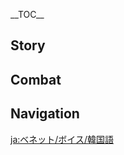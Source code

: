 {{CharacterTabs}}
{{LanguageTabs}}
{{Stub|Check Korean romanization for: ''When the Sun Is Out'', ''About Us: Division of Labor'', ''About Barbara'', ''About Klee'', ''About Varka'', ''About Noelle'', ''Bennett's Troubles'', ''Feelings About Ascension: Conclusion'', ''Opening Treasure Chest: I''.}}

__TOC__
==Story==
{{VO/Story
|character           = Bennett
|language            = ko
|name                = 베넷

|vo_01_01_title      = 첫 만남…
|vo_01_01_subtitle   = Hello
|vo_01_01_file       = VO_{language}{character} Hello.ogg
|vo_01_01_tx         = 이게 네 모험단이야? 우와… 엄청 활기차고 정이 넘치잖아? 아, 난 「베니 모험단」의 단장, 베넷이라고 해! 날 동료로 받아줘! 부탁할게!
|vo_01_01_rm         = Ige ne moheomdaniya? Uwa... eomcheong hwalgichago jeong'i neomchijana? A, nan "Benni Moheomdan"ui danjang, Benesirato hae! Nal dongryoro badajwo! Butakhalge!
|vo_01_01_tl         = This is your adventure team? Wow... It's really vigorous and warmhearted! Ah, I'm the leader of "Benny's Adventure Team," Bennett! Please accept me as your colleague! Do me a favor!

|vo_02_01_title      = 잡담・보물
|vo_02_01_subtitle   = Chat: Treasures
|vo_02_01_file       = VO_{language}{character} Chat - Treasures.ogg
|vo_02_01_tx         = 주위를 찾아보자. 보물이 있을지도 몰라!
|vo_02_01_rm         = Juwireul chajaboja. Bomuri isseuljido molla!
|vo_02_01_tl         = Let's look around. There might be a treasure!
|vo_02_02_title      = 잡담・모험
|vo_02_02_subtitle   = Chat: Adventures
|vo_02_02_file       = VO_{language}{character} Chat - Adventures.ogg
|vo_02_02_tx         = 누군가와 함께 모험하는 건 정말 오랜만이야! 가자!
|vo_02_02_rm         = Nugungawa hamkke moheomhaneun geon jeongmal oraenmaniya! Gaja!
|vo_02_02_tl         = It's been such a long time since I've adventured with someone! Let's go!
|vo_02_03_title      = 잡담・조롱
|vo_02_03_subtitle   = Chat: Self-Deprecation
|vo_02_03_file       = VO_{language}{character} Chat - Self-Deprication.ogg
|vo_02_03_tx         = 「가만히 있으면 좋은 일이 생기지 않는다」고 하잖아. 물론 나처럼 재수가 없다면 어딜 가도 똑같겠지만…
|vo_02_03_rm         = "Gamanhi isseumyeon joeun iri saenggiji anneunda"go hajana. Mullon nacheoreom jaesuga eopdamyeon eodil gado ttokkatgetjiman...
|vo_02_03_tl         = People say, "When you stay still, good things do not happen." But with an unlucky person like me, it will be the same everywhere...

<!-- Weather -->
|vo_03_01_title      = 비가 올 때…
|vo_03_01_subtitle   = When It Rains
|vo_03_01_file       = VO_{language}{character} When It Rains.ogg
|vo_03_01_tx         = 모험할 때 대부분 이런 날씨였어
|vo_03_01_rm         = Moheomhal ttae daebubun ireon nalssiyeosseo.
|vo_03_01_tl         = The weather was usually like this when I adventured.
|vo_03_02_title      = 번개가 칠 때…
|vo_03_02_subtitle   = When Thunder Strikes
|vo_03_02_file       = VO_{language}{character} When Thunder Strikes.ogg
|vo_03_02_tx         = 아! 나랑 너무 가깝게 서 있지 마. 그래야 벼락 안 맞아!
|vo_03_02_rm         = A! Narang neomu gakkapge seo itji ma. Geuraeya byeorak an maja!
|vo_03_02_tl         = Ah! Don't stand too near with me. You won't get struck by lightning by that way!
|vo_03_03_title      = 햇살이 좋을 때…
|vo_03_03_subtitle   = When the Sun Is Out
|vo_03_03_file       = VO_{language}{character} When the Sun Is Out.ogg
|vo_03_03_tx         = 우와, 오늘 날씨 정말 좋다…. 아! 이런 말만 하면 항상 비가 왔었지
|vo_03_03_rm         = Oneul nalssi jeongmal jota... A! Ireon malman hamyeon hangsang biga wasseotji.
|vo_03_03_tl         = The weather is so good today... Ah! Whenever I said this, it always rained.
|vo_03_04_title      = 강풍이 불 때…
|vo_03_04_subtitle   = When the Wind Is Blowing
|vo_03_04_file       = VO_{language}{character} When the Wind Is Blowing.ogg
|vo_03_04_tx         = 바람에 날아온 돌멩이에 안 맞게 조심해!
|vo_03_04_rm         = Barame naraon dolmeng'ie an matge josimhae!
|vo_03_04_tl         = Be careful not to get hit by the stone flown by the wind!

|vo_04_01_title      = 아침 인사…
|vo_04_01_subtitle   = Good Morning
|vo_04_01_file       = VO_{language}{character} Good Morning.ogg
|vo_04_01_tx         = 좋은 아침! 오늘은 어디로 모험하러 갈까?
|vo_04_01_rm         = Joeun achim! Oneureun eodiro moheomhareo galkka?
|vo_04_01_tl         = Good morning! Where should we go for an adventure today?
|vo_04_02_title      = 점심 인사…
|vo_04_02_subtitle   = Good Afternoon
|vo_04_02_file       = VO_{language}{character} Good Afternoon.ogg
|vo_04_02_tx         = 샌드위치 챙겨 왔는데, 먹을래? 반 나눠줄게… 으윽! 케, 켁… 미안, 목에 걸렸어
|vo_04_02_rm         = Sandeuwichi chaenggyeo watneunde, meogeullae? Ban nanwojulge... eueuk! Ke, {{Not a typo|ke|k}}... mian, moge geollyeosseo.
|vo_04_02_tl         = I've got some sandwich, would you like to have it? I'll give you half of it... Ugh! Cough... Sorry, it got stuck on my neck.
|vo_04_03_title      = 저녁 인사…
|vo_04_03_subtitle   = Good Evening
|vo_04_03_file       = VO_{language}{character} Good Evening.ogg
|vo_04_03_tx         = 아버지들과 이야기하러 가지 않을래? 베테랑 모험가들의 이야기는 정말 재밌어!
|vo_04_03_rm         = Abeojideulgwa iyagihareo gaji anneullae? Beterang moheomgadeul-ui iyagineun jeongmal jaemisseo!
|vo_04_03_tl         = Would you like to talk with my fathers? It's so exciting to hear veteran adventurers' stories!
|vo_04_04_title      = 굿나잇…
|vo_04_04_subtitle   = Good Night
|vo_04_04_file       = VO_{language}{character} Good Night.ogg
|vo_04_04_tx         = 가려고? 너와 함께 모험할 수 있어서 정말 기뻤어! 다음에도 꼭 불러줘!
|vo_04_04_rm         = Garyeogo? Neowa hamkke moheomhal su isseoseo jeongmal gippeosseo! Daeumedo kkok bulleojwo!
|vo_04_04_tl         = Are you leaving? It was so glad to adventure with you! Please call me next time!

|vo_05_01_title      = {name} 자신에 대해・모험단
|vo_05_01_subtitle   = About {character}: Adventure Team
|vo_05_01_file       = VO_{language}{character} About {character} - Adventure Team.ogg
|vo_05_01_tx         = 내가 바로 「베니 모험단」의 단장, 몬드의 모험가 길드를 일으킬 샛별이지…. 다른 단원들은 한 번도 못 봤다고? 그게… 다들 휴가 가서, 하하
|vo_05_01_rm         = Naega baro "Benny Moheomdan"ui danjang, Mondeu-ui Moheomga Gildeureul ireukil saetbyeoriji... Dareun danwondeureun han beondo mot bwatdago? Geuge... dadeul hyuga gaseo, haha.
|vo_05_01_tl         = I am the leader of "Benny's Adventure Team," and the rising star to make Mondstadt's Adventurers' Guild prosperous... You haven't met the other members, not even once? Well... Everyone's on a vacation, haha.
|vo_05_02_title      = {name} 자신에 대해・나쁜 운
|vo_05_02_subtitle   = About {character}: Bad Luck
|vo_05_02_file       = VO_{language}{character} About {character} - Bad Luck.ogg
|vo_05_02_tx         = 소문만큼 운이 나쁘진 않아. 길을 가다가 사냥꾼들이 설치한 함정에 빠진다든가, 갑자기 쓰러진 나무에 머리가 깨지는 정도랄까. 뭐 이런 일은 흔히 있는 거잖아, 안 그래?
|vo_05_02_rm         = Somunmankeum uni nappeujin ana. Gireul gadaga sanyangkkundeuri seolchihan hamjeong'e ppajindadeunga, gapjagi sseureoji namue meoriga kkaejineun jeongdoralkka. Mwo ireon ireun heunhi itneun geojana, an geurae?
|vo_05_02_tl         = I'm not that unlucky as how the rumors say. Just something like falling into a trap hunters made while walking, or my head getting hurt over a tree that suddenly fell. Those are quite normal happenings, aren't they?

|vo_06_01_title      = 우리에 대해・파트너
|vo_06_01_subtitle   = About Us: Teammates
|vo_06_01_file       = VO_{language}{character} About Us - Teammates.ogg
|vo_06_01_tx         = 하하하, 안 돼. 「베니 모험단」은 이미 인원이 다 찼어…. 적합한 사람이 그렇게 많은데, 굳이 나같이 운이 나쁜 놈을 찾을 필요는 없잖아?
|vo_06_01_rm         = Hahaha, an dwae. "Benny Moheomdan"eun imi inwoni da chasseo... Jeokhaphan sarami geureoke maneunde, guji nagachi uni nappeun nomeul chajeul piryoneun eopjana?
|vo_06_01_tl         = Hahaha, no. "Benny's Adventure Team" is already full... There are so many suitable people, you don't have to obstinately find an unlucky guy like me, right?
|vo_06_02_title      = 우리에 대해・분업
|vo_06_02_subtitle   = About Us: Division of Labor
|vo_06_02_friendship    = 6
|vo_06_02_file       = VO_{language}{character} About Us - Division of Labor.ogg
|vo_06_02_tx         = 앞으로 몬스터 유인과 함정 활성화는 내가 맡을 테니, 보물은 너한테 맡길게. 아, 안 된다고? 괜찮아. 내가 다칠까 봐 걱정하지 않아도 돼. 이건 내 전문이거든! 게다가 널 위해서라면, 얼마든지 할 수 있어!
|vo_06_02_rm         = Apeuro monseuteo yuingwa hamjeong hwalseonghwaneun naega mateul teni, bomureun neohante matgilge. A, andoendago? Gwaenchana. Naega dachilkka bwa geokjeonghaji anado dwae, igeon nae jeonmunigeodeun! Gedaga neol wihaeseoramyeon, eolmadeunji hal su isseo!
|vo_06_02_tl         = From now, I'll take care of luring monsters and activating traps, and I'll leave the treasure to you. Ah, I can't? It's alright. You don't have to worry about me getting hurt, this is my profession! And for you, I can do as much as I like!
|vo_06_03_title      = 우리에 대해・위험 지대
|vo_06_03_subtitle   = About Us: Dangerous Places
|vo_06_03_friendship    = 6
|vo_06_03_file       = VO_{language}{character} About Us - Dangerous Places.ogg
|vo_06_03_tx         = 네가 왜 나랑 파트너하자고 했는지 알 것 같아. 너랑 난 닮았거든. 너도 위험한 상황을 즐기는 거야! 모험은 위험해서 더 짜릿한 법이지
|vo_06_03_rm         = Nega wae narang pateuneohajago haetneunji al geot gata. Neorang nan dalmatgeodeun. Neodo wiheomhan sanghwang'eul jeulgineun geoya! Moheomeun wiheomhaeseo deo jjarithan beobiji.
|vo_06_03_tl         = I think I understand why you wanted to be my partner. You and I have similarities. You enjoy dangerous situations too! An adventure is more thrilling because it is dangerous.

|vo_07_01_title      = 「신의 눈」에 대해…
|vo_07_01_subtitle   = About the [[Vision]]
|vo_07_01_friendship    = 4
|vo_07_01_file       = VO_{language}{character} About the Vision.ogg
|vo_07_01_tx         = 나처럼 운이 나쁜 사람도 신의 인정을 받을 수 있다니. 신도 날 포기하지 않았는데, 내가 어떻게 포기할 수 있겠어?
|vo_07_01_rm         = Nacheoreom uni nappeun saramdo Sin-ui injeong'eul badeul su itdani. Sindo nal pogihaji anatneunde, naega eotteotge pogihal su itgesseo?
|vo_07_01_tl         = Even an unlucky person like me can get acknowledged by God. Even God didn't give up on me, how can I give up?
|vo_07_02_title      = 하고 싶은 이야기…
|vo_07_02_subtitle   = Something to Share
|vo_07_02_file       = VO_{language}{character} Something to Share.ogg
|vo_07_02_tx         = 기회 되면 나중에 나랑 몬드의 야경을 감상하러 가지 않을래? 몬드성의 불이 밝혀지고, 시드르 호수에 달빛이 비치면 정말 아름답거든…. 어디서 봤냐고? 하하, 예전에 회오리에 휩쓸려 엄청 높은 곳까지 갔거든…. 뭐? 가고 싶지 않다고? 음, 알겠어…
|vo_07_02_rm         = Gihoe doemyeon najung'e narang Mondeu-ui yagyeong'eul gamsanghareo gaji anneullae? Mondeuseong-ui buri balkyeojigo, Sideureu Hosue dalbichi bichimyeon jeongmal areumdapgeodeun... Eodiseo bwatnyago? Haha, yejeone hoeorie hwipsseullyeo eomcheong nopeun gotkkaji gatgeodeun... Mwo, gago sipji antago? Eum, algesseo...
|vo_07_02_tl         = When we have time, why don't we go enjoy Mond's night scenery? When Mondstadt lights up, and the moonlight shines over Cider Lake, it's very beautiful... Where did I see it? Haha, some time ago, I got swept by a tornado so I went up very high... What? You don't want to go? Hmm, okay...
|vo_07_03_title      = 흥미있는 일…
|vo_07_03_subtitle   = Interesting Things
|vo_07_03_file       = VO_{language}{character} Interesting Things.ogg
|vo_07_03_tx         = 사실 난 양배추를 엄청 좋아해. 평범해 보이지만 빼놓을 수 없는 음식이잖아. 양배추는 여러 곳에서 자라는데, 다양한 식자재와 잘 어울리면서도 다른 재료의 맛을 해치지 않아. 사실 평범한 것도, 괜찮잖아
|vo_07_03_rm         = Sasil nan yangbaechureul eomcheong joahae. Pyeongbeomhae boijiman ppaenoeul su eomneun eumsigijana. Yangbaechuneun yeoreo goseseo jaraneunde, dayanghan sikjajaewa jal eoullimyeonseodo dareun jaeryo-ui maseul hachiji ana. Sasil pyeongbeomhan geotdo, gwaenchanjana.
|vo_07_03_tl         = I actually love cabbages. It seems common, but it's also food you cannot leave out. Cabbages grow in a lot of areas, and it goes along well with many ingredients while not damaging the flavors of others. Common things, actually are nice.

|vo_08_01_title      = 바바라에 대해…
|vo_08_01_subtitle   = About [[Barbara]]
|vo_08_01_friendship    = 4
|vo_08_01_file       = VO_{language}{character} About Barbara.ogg
|vo_08_01_tx         = 바바라는 노래도 잘하고 춤도 잘 춰! 모험이 순조롭지 않을 때면 바바라의 공연을 보러 가는데, 관객들과 함께 구호를 외치고 응원을 하면 기분이 좋아진다니까, 정말 신기해! 그래서 그렇게 인기가 많은 거겠지…. 나도 그렇게 인기 많은 단장이면 좋겠다
|vo_08_01_rm         = 
|vo_08_01_tl         = She's good and singing and dancing as well! When my adventurers aren't smooth I go to see her performance, and when I chant and cheer with the crowd, it makes me happy, it's so amazing! That's probably why she's so popular... I wish I were a popular leader too.
|vo_08_02_title      = 클레에 대해…
|vo_08_02_subtitle   = About [[Klee]]
|vo_08_02_friendship    = 4
|vo_08_02_file       = VO_{language}{character} About Klee.ogg
|vo_08_02_tx         = 그 아이는… 정말 귀엽긴 한데, 난 그 애와 반드시 거리를 유지해야 돼. 나랑만 있으면 그 애의 폭탄이 갑자기 터지거든…. 나야 원래 운이 나쁘니 괜찮지만, 클레가 다치기라도 하면 큰일이야. 그럼 기사단 사람들이 날 가만두지 않을 거라고
|vo_08_02_rm         = Geu aineun... jeongmal gwiyeopgin hande, nan geu aewa bandeusi georireul yujihaeyadwae. Narangman isseumyeon geu ae-ui poktani gapjagi teojigeodeun... Naya wonrae uni nappeuni gwaenchanchiman, Keullega dachigirado hamyeon keuniriya. Geureom gisadan saramdeuri nal gamanduji anneul georago.
|vo_08_02_tl         = That kid is... very cute, but I must stay a certain distance from her. If I'm with her, the kid's bombs suddenly explode... I'm usually unlucky so it's alright, but it's a big problem if Klee gets hurt. Then people of the Knights won't leave me alone.
|vo_08_03_title      = 피슬에 대해…
|vo_08_03_subtitle   = About [[Fischl]]
|vo_08_03_friendship    = 4
|vo_08_03_file       = VO_{language}{character} About Fischl.ogg
|vo_08_03_tx         = 그녀는 이세계에서 온 「단죄의 황녀」인데, 정말 대단해! 그녀의 고향으로 모험을 가고 싶다고 여러 번 말했는데, 그럴 때마다 우물쭈물 거리더라고…. 음, 분명 내가 위험할까 봐 걱정해주는 거겠지. 그녀의 고향은 정말 무서운 곳인가 봐
|vo_08_03_rm         = Geunyeoneun isegye'eseo on "Danjoe-ui Hwangnyeo"inde, jeongmal daedanhae! Geunyeo-ui gohyang'euro moheomeul gago sipdago yeoreo beon malhaetneunde, geureol ttaemada umuljjumul georideorago... Eum, bunmyeongnaega wiheomhalkka bwa geokjeonghaejuneun geogetji. Geunyeo-ui gohyang'eun jeongmal museoun gosingabwa.
|vo_08_03_tl         = She is the "Prinzessin der Verurteilung" from another world, she's so awesome! I said multiple times that I want to go adventuring to her hometown, but she always hesitated... Hmm, she's probably worried that I'll get in danger. Her hometown must be a very scary place.
|vo_08_04_title      = 진에 대해…
|vo_08_04_subtitle   = About [[Jean]]
|vo_08_04_friendship    = 4
|vo_08_04_file       = VO_{language}{character} About Jean.ogg
|vo_08_04_tx         = 진 단장에게 몬드의 모험가 길드에 대한 지원을 요청할 생각이었는데, 어떻게 말을 꺼내야 할지 모르겠어…. 우리 모험가 길드는 기사단처럼 규율이 많지 않거든. 항상 아버지들과는 자유롭게 웃고 떠드는데, 이런 태도로 진 단장과 말하면 안 되겠지…. 기사단의 경례하는 방식이라도 배워야 하나?
|vo_08_04_rm         = Jin danjang'ege Mondeu-ui Moheomga Gildeue daehan jiwoneun yocheonghal saenggagieotneunde, eotteotge mareul kkeonaeya halji moreugesseo... Uri Moheomga Gildeuneun gisadancheoreom gyuyuri manchi ankeodeun. Hangsang abeojideulgwaneun jayuropge utgo tteodeuneunde, ireon taedoro Jin danjanggwa malhamyeon an doegetji... Gisadan-ui gyeongryehaneun bangsigirado baewoya hana?
|vo_08_04_tl         = I was thinking of requesting support for Mond's Adventurers' Guild to Grandmaster Jean, but I don't know how to speak to her... The Adventurer's Guild doesn't have many rules like the Knights. I always freely laugh and talk around with my fathers, but I shouldn't speak like this attitude with Grandmaster Jean... Should I learn how to salute like the Knights?
|vo_08_05_title      = 바르카에 대해…
|vo_08_05_subtitle   = About [[Varka]]
|vo_08_05_friendship    = 4
|vo_08_05_file       = VO_{language}{character} About Varka.ogg
|vo_08_05_tx         = 난 그를 무척 존경해. 그 유명한 대 단장님이잖아! 페보니우스 기사단을 이끌다니 정말 대단하셔. 그런데 생각해보니까, 모험단은 규모가 너무 크면 안 될 것 같아. 너무 바빠지면 아버지들을 돌볼 수가 없잖아. 하하, 역시 지금 이대로가 좋겠어
|vo_08_05_rm         = Nan geureul muchok jongyeonghae. Geu yumyeonghan dae danjangnimijana! Peboniuseu gisadaneun ikkeuldani jeongmal daedanhasyeo. Geureonde saenggakhaebonikka, moheomdaneun gyumoga neomu keumyeon an doel geot gata. Neomu bappajimyeon abeojideureul dolbol suga eopjjana. Haha, yeoksi jigeum idaeroga jokesseo.
|vo_08_05_tl         = I really respect him. He is the famous Grandmaster! It's so awesome of him to lead the Knights of Favonius. But when I think of it, I think the Adventure Team shouldn't be that big. If I get too busy, I can't take care of my fathers. Haha, right now would be good.
|vo_08_06_title      = 레이저에 대해…
|vo_08_06_subtitle   = About [[Razor]]
|vo_08_06_friendship    = 4
|vo_08_06_file       = VO_{language}{character} About Razor.ogg
|vo_08_06_tx         = 울프 영지의 그 소년? 험악해 보이고 말도 잘 안 하지만… 사실 되게 재밌는 사람이야! 우리 둘 다 고기를 엄청 좋아하는데, 내가 그에게 고기 요리를 해주면 그는 내게 늑대와 대화하는 법을 가르쳐 주지. 하하, 다음에 같이 갈래?
|vo_08_06_rm         = Ulpeu yeongji-ui geu sonyeon? Heomakhae boigo maldo jal an hajiman... sasil doege jaemitneun saramiya! Uri dul da gogireul eomcheong joahaneunde, naega geuege gogi yorireul haejumyeon geuneun naege neukdaewa daehwahaneun beobeul gareuchyeo juji. Haha, daeume gachi gallae?
|vo_08_06_tl         = The boy in Wolvendom? He seems intimidating and he doesn't speak much... But he's actually a really fun person! We both love meat, so when I cook him meat he teaches me how to talk with wolves. Haha, want to go together next time?
|vo_08_07_title      = 엠버에 대해…
|vo_08_07_subtitle   = About [[Amber]]
|vo_08_07_friendship    = 4
|vo_08_07_file       = VO_{language}{character} About Amber.ogg
|vo_08_07_tx         = 아아, 생각났어. 그 좌충우돌하는 여자애…. 그녀도 나처럼 자주 야외로 모험을 떠나! 단지… 길가에 솥만 있으면 항상 검은 연기와 함께 뭔가 탄 냄새가 나…. 아, 혹시 그녀도 운이 나쁜가?
|vo_08_07_rm         = Aa, saenggaknasseo. Geu jwachung'udolhaneun yeoja'ae... Geunyeodo nacheoreom jaju yaoero moheomeul tteona! Danji... gilgae sotman isseumyeon hangsang geomeun yeongiwa hamkke mwonga tan naemsaega na... A, hoksi geunyeodo uni nappeunga?
|vo_08_07_tl         = Ah, I remember. The haphazard girl... She goes adventuring outside quite often like me! However... Whenever there is a pot on the road, there are always black smoke and a burnt smell... Ah, is she unlucky too?
|vo_08_08_title      = 노엘에 대해…
|vo_08_08_subtitle   = About [[Noelle]]
|vo_08_08_friendship    = 4
|vo_08_08_file       = VO_{language}{character} About Noelle.ogg
|vo_08_08_tx         = 사실 꽤 오랫동안 그녀를 지켜봤는데 재능도 있고 엄청난 노력파지만 기사단에선 정식 기사가 아닌 메이드인 모양이야. 너~무 아깝지 않아? 에휴, 모험가 길드로 왔다면 벌써 엄청난 모험가가 됐을 텐데
|vo_08_08_rm         = Sasil kkwae oraet dong'an geunyeoreul jikyeobwatneunde jaeneungdo itgo eomcheongnan noryeokpajiman gisadaneseo jeongsik gisaga anin meideuin moyang'iya. Neo~mu akkaptji anna? Ehyu, Moheomga Gildeuro watdamyeon beolsseo eomcheongnan moheomgaga dwaesseul tende.
|vo_08_08_tl         = I've actually kept an eye on her for a long time, she seems talented and very hardworking but a maid than an official Knight in the Knights. Isn't it such a shame? Whew, if she came to the Adventurers' Guild, she would already be an amazing adventurer.

|vo_09_01_title      = {name}에 대해 알기・첫 번째
|vo_09_01_subtitle   = More About {character}: I
|vo_09_01_file       = VO_{language}{character} More About {character} - 01.ogg
|vo_09_01_tx         = 나에 대해 알고 싶다고? 하하, 난 그냥 운이 나쁜 평범한 모험가일 뿐이야. 너의 전설적인 경험에 비하면 언급조차 부끄럽지
|vo_09_01_rm         = Nae daehae algo sipdago? Haha, nan geunyang uni nappeun pyeongbeomhan moheomgail ppuniya. Neo-ui jeonseoljeogin gyeongheome bihamyeon eongeupjocha bukkeureopji.
|vo_09_01_tl         = You want to know about me? Haha, I'm just an unlucky ordinary adventurer. Compared to your legendary experiences, it's not worth even mentioning.
|vo_09_02_title      = {name}에 대해 알기・두 번째
|vo_09_02_subtitle   = More About {character}: II
|vo_09_02_friendship    = 3
|vo_09_02_file       = VO_{language}{character} More About {character} - 02.ogg
|vo_09_02_tx         = 「아버지들」…. 난 몬드의 연로한 모험가들을 이렇게 불러. 난 그분들이 아주 위험한 곳에서 주워온 고아래. 신기하지? 운이 이렇게 나쁜데도 누군가에게 구해져 지금까지 살아 있다니. 그야말로 기적이지
|vo_09_02_rm         = "Abeojideul"... Nan Mondeu-ui yeonrohan moheomgadeureul ireoke bulleo. Nan geubundeuri aju wiheomhan goseseo juwo'on goarae. Singihaji? Uni ireoke nappeundedo nugungaege guhaejyeo jigeumkkaji sara itdani. Geuyamallo gijeogiji.
|vo_09_02_tl         = "Fathers"... I call the old adventurers in Mond like this. I'm an orphan who they have picked up from a very dangerous place. Wonderful, isn't it? I'm this unlucky, but I'm still living because I was saved by someone. A miracle at its best.
|vo_09_03_title      = {name}에 대해 알기・세 번째
|vo_09_03_subtitle   = More About {character}: III
|vo_09_03_friendship    = 4
|vo_09_03_file       = VO_{language}{character} More About {character} - 03.ogg
|vo_09_03_tx         = 눈치챘구나…. 하하, 맞아, 「베니 모험단」은 오래 전부터 나 혼자였어. 난 운이 안 좋은 편이라, 아무리 쉽고 안전한 모험도 위험해져버려. 누가 나 같은 단장을 따르겠어…. 너도 그렇게 생각해{{not a typo|？}}
|vo_09_03_rm         = Nunchichaetguna... Haha, maja, "Benni Moheomdan"eun orae jeonbuteo na honjayeosseo. Nan uni an joeun pyeonira, amuri swipgo anjeonhan moheomdo wiheomhaejyeobeoryeo. Nuga na gateun danjang'eul ttareugesseo... Neodo geureoke saenggakhae?
|vo_09_03_tl         = You found out... Haha, right, "Benny's Adventure Team" has only been me for a long time. I don't have much luck, so any easy and safe adventure can get dangerous. Who would follow a leader like me... You think like that too?
|vo_09_04_title      = {name}에 대해 알기・네 번째
|vo_09_04_subtitle   = More About {character}: IV
|vo_09_04_friendship    = 5
|vo_09_04_file       = VO_{language}{character} More About {character} - 04.ogg
|vo_09_04_tx         = 난 태어날 때부터 운이 나빴어. 하지만 이젠 익숙해. 사실 다르게 생각해보면 「운이 나쁜」게 좋은 일일 수도 있어. 운이 나빠서 죽을 수도 있다는 생각에, 살아있을 때 더 많은 곳을 모험하고 더 많은 사람을 만나야겠다고 생각했거든&mdash;&mdash;그렇지 않았으면 너와 만날 기회도 없었을 거야, 하하!
|vo_09_04_rm         = Nan tae'eonal ttaebuteo uni nappasseo. Hajiman ije iksukhae. Sasil dareuge saenggakhaebomyeon "Uni Nappeun"ge joeun iril sudo isseo. Uni nappaseo jugeul sudo itdaneun saenggage, saraisseul ttae deo maneun goseul moheomhago deo maneun sarameul mannayagetdago saenggakhaetgeodeun &mdash; geureochi annasseumyeon neowa mannal gihoedo eopsseosseul geoya, haha!
|vo_09_04_tl         = I have been unlucky since I was born. But now I'm used to it. When I think of it differently, being "unlucky" can be a good thing. Because of the thought that I might die because of my bad luck, I thought that I should adventure more places and meet more people when I'm living &mdash; If not, I wouldn't have had an opportunity to meet you, haha!
|vo_09_05_title      = {name}에 대해 알기・다섯 번째
|vo_09_05_subtitle   = More About {character}: V
|vo_09_05_friendship    = 6
|vo_09_05_file       = VO_{language}{character} More About {character} - 05.ogg
|vo_09_05_tx         = 그러고 보니, 우리가 파트너가 된 지도 한참 됐네. 내겐 꿈이 있어. 몬드성의 모험가 길드가 7개국에서 가장 큰 길드가 된다면, 티바트 대륙을 일주할 거야! 「베니 모험단」은 가장 위대한 모험단이 될 거고 우리 둘은 가장 위대한 모험가가 되는 거지! 아… 넌 언제 가입된 거냐고? 에헤헤, 그런 사소한 건 신경 쓰지 마~
|vo_09_05_rm         = Geureogo boni, uriga pateuneoga doen jido hancham dwaetne. Naegen kkumi isseo. Mondeuseong-ui Moheomga Gildeuga chilgaegugeseo gajang keun gildeuga doendamyeon, Tibateu daeryugeul iljuhal geoya! "Benni Moheomdan"eun gajang widaehan moheomdani doel geogo uri dureun gajang widaehan moheomgaga doeneun geoji! A... neon eonje gaipdoen geonyago? Ehehe, geureon sasohan geon singyeong sseuji ma~
|vo_09_05_tl         = Speaking of which, it has been a long time since we've been partners. I have a dream. When Mondstadt's Adventurer's Guild becomes the biggest guild in the seven nations, I am going to travel around the whole Teyvat continent! "Benny's Adventure Team" will be the greatest adventure team and we will be the greatest adventurers! Ah... When did you sign up? Ehehe, don't care about those small things~

|vo_10_01_title      = {name}의 취미…
|vo_10_01_subtitle   = {character}'s Hobbies
|vo_10_01_file       = VO_{language}{character} Hobbies.ogg
|vo_10_01_tx         = 난 뭐든 다 좋지만, 역시 모험하는 게 제일 좋아! 언젠가 이 세상에서 제일 진귀한 보물을 찾아낼 거야. 그럼 아버지들도 호강시켜드릴 수 있고, 몬드의 모험가 길드도 떠들썩해질 거야!
|vo_10_01_rm         = Nan mwodeun da jochiman, yeoksi moheomhaneun ge jeil joa! Eonjenga i sesang'eseo jeil jingwihan bomureul chajanael geoya. Geureom abeojideuldo hogangsikyeodeuril su itgo, Mondeu-ui Moheomga Gildeudo tteodeulsseokhaejil geoya!
|vo_10_01_tl         = I'm good with anything, but adventuring is the best! Someday I will find the most precious treasure in this world. Then I can let my fathers live in luxury, and Mond's Adventurers' Guild will be boisterous!
|vo_10_02_title      = {name}의 고민…
|vo_10_02_subtitle   = {character}'s Troubles
|vo_10_02_file       = VO_{language}{character} Troubles.ogg
|vo_10_02_tx         = 굳이 말하자면… 운이 정말 나쁜 날은 기분이 별로야. 예를 들면 모험을 하면서 아무것도 못 찾거나, 아버지의 고질병이 도진다거나 하면 말이야. 그렇다고 이런 게 고민거리가 되진 않아. 자고 일어나면 다 잊어버리거든. 새로운 하루는 새롭게 시작해야지!
|vo_10_02_rm         = Guji malhajamyeon... Jeongmal uni nappeun nareun gibuni byeolloya. Yereul deulmyeon moheomeul hamyeonseo amugeotdo mot chatgeona, abeoji-ui gojilbyeong'i dojindageona hamyeon mariya. Geureotdago ireon ge gomingeoriga doejin ana. Jago ireonamyeon da ijeobeorigeodeun. Saeroun haruneun saeropge sijakhaeyaji!
|vo_10_02_tl         = Obstinately speaking.... In days with real bad luck, I don't feel that good. For example, not finding anything while adventuring, or when my father's chronic disease works up again. But these don't become my source of trouble. I forget everything after I sleep. A new day should start fresh!
|vo_10_03_title      = 좋아하는 음식…
|vo_10_03_subtitle   = Favorite Food
|vo_10_03_file       = VO_{language}{character} Favorite Food.ogg
|vo_10_03_tx         = 고기! 고기는 에너지를 가장 많이 채워주는 음식이지! 버섯 닭꼬치, 스테이크, 그리고 달콤달콤 닭고기 스튜! 모두 내가 자신 있는 요리야. 나와 함께 모험하면 절대 굶을 일은 없을 거야
|vo_10_03_rm         = Gogi! Gogineun eneojireul gajang mani chaewojuneun eumsigiji! Beoseot dakkochi, seuteikeu, geurigo dalkomdalkom dakkogi seutyu! Modu naega jasin itneun yoriya. Nawa hamkke moheomhamyeon jeoldae gulmeul ireun eopsseul geoya.
|vo_10_03_tl         = Meat! Meat is a food that fills up the most energy! Chicken-Mushroom Skewers, Steak, and Sweet Madames! Those are all recipes I'm confident in making. If you adventure with me, you will never starve.
|vo_10_04_title      = 싫어하는 음식…
|vo_10_04_subtitle   = Least Favorite Food
|vo_10_04_file       = VO_{language}{character} Least Favorite Food.ogg
|vo_10_04_tx         = 모험가가 편식하면 안 되지만 난 절운고추 같은 매운 음식은 잘 못 먹어…. 먹기만 하면 숨이 막혀서 숨을 쉬기만 해도 매워지는 것 같다니까? 게다가 먹으면 꼭 배탈이 나거든…. 이렇게 악마 같은 열매는 대체 어떻게 생겨난 걸까?
|vo_10_04_rm         = Moheomgaga pyeonsikhamyeon an doejiman nan jeorungochu gateun maeun eumsigeun jal mot meogeo... Meokgiman hamyeon sumi makhyeoseo sumeul swigima haedo maewojineun geot gatdanikka? Gedaga meogeumyeon kkok baetari nageodeun... Ireoke akma gateun yeolmaeneun daeche eotteoke saenggyeonan geolkka?
|vo_10_04_tl         = An adventurer shouldn't eat only what they want, but I'm not good at eating spicy food like Jueyun Chili... Whenever I eat them, I get suffocated so whenever I breathe it gets spicy, eh? And whenever I eat them I always get a stomachache... How did this devil-like fruit got into being?

<!-- Receiving a Gift -->
|vo_11_01_title      = 선물 획득・첫 번째
|vo_11_01_subtitle   = Receiving a Gift: I
|vo_11_01_file       = VO_{language}{character} Receiving a Gift - 01.ogg
|vo_11_01_tx         = 너무 행복해! 헤헤… 으아! 설마 최근의 행운을 다 써버린 거 아니야…?
|vo_11_01_rm         = Neomu haengbokhae! Hehe... eua! Seolma choegun-ui haeng'uneul da sseobeorin geo aniya...?
|vo_11_01_tl         = I'm so happy! Hehe... Ah! Have I used up all the luck recently...?

|vo_11_02_title      = 선물 획득・두 번째
|vo_11_02_subtitle   = Receiving a Gift: II
|vo_11_02_file       = VO_{language}{character} Receiving a Gift - 02.ogg
|vo_11_02_tx         = 역시 네가 만든 건 뭐든 맛있구나!
|vo_11_02_rm         = Yeoksi nega mandeun geon mwodeun masitguna!
|vo_11_02_tl         = Anything you make is delicious!

|vo_11_03_title      = 선물 획득・세 번째
|vo_11_03_subtitle   = Receiving a Gift: III
|vo_11_03_file       = VO_{language}{character} Receiving a Gift - 03.ogg
|vo_11_03_tx         = 큰일이야… 배가 아프기 시작했어…
|vo_11_03_rm         = Keuniriya... baega apeugi sijakhaesseo...
|vo_11_03_tl         = Oh no... My stomach is starting to hurt...

|vo_12_01_title      = 생일…
|vo_12_01_subtitle   = Birthday
|vo_12_01_file       = VO_{language}{character} Birthday.ogg
|vo_12_01_tx         = 생일 축하해! 올해엔 가장 좋은 운이 따르길! 헤헤, 걱정 마, 나쁜 운은 전염되지 않으니까. 내가 있는 한 그게 너한테 갈 일은 없어
|vo_12_01_rm         = Saeng'il chukhahae! Olhae'en gajang joeun uni ttareugil! Hehe, geokjeong ma, nappeun uneun jeonyeomdoeji anneunikka. Naega itneun han geuge neohante gal ireun eopsseo.
|vo_12_01_tl         = Happy birthday! I hope you have the best of luck this year! Hehe, don't worry, bad luck isn't contagious. As long as I'm here, it won't go to you.

|vo_13_01_title      = 돌파의 느낌・기
|vo_13_01_subtitle   = Feelings About Ascension: Intro
|vo_13_01_ascension  = 1
|vo_13_01_file       = VO_{language}{character} Feelings About Ascension - 01.ogg
|vo_13_01_tx         = 운 빼고 모든 힘이 다 증가됐어! 하하
|vo_13_01_rm         = Un ppaego modeun himi da jeunggadwaesseo! Haha.
|vo_13_01_tl         = Except for luck, all of my strength have increased! Haha.
|vo_13_02_title      = 돌파의 느낌・승
|vo_13_02_subtitle   = Feelings About Ascension: Building Up
|vo_13_02_ascension  = 2
|vo_13_02_file       = VO_{language}{character} Feelings About Ascension - 02.ogg
|vo_13_02_tx         = 이렇게 너와 한 걸음 더 가까워졌어. 계속해서 노력할 거야!
|vo_13_02_rm         = Ireoke neowa han georeun deo gakkawojyeosseo. Gyesokhaeseo noryeokhal geoya!
|vo_13_02_tl         = I became one step closer to you with this. I'll keep working hard!
|vo_13_03_title      = 돌파의 느낌・전
|vo_13_03_subtitle   = Feelings About Ascension: Climax
|vo_13_03_ascension  = 4
|vo_13_03_file       = VO_{language}{character} Feelings About Ascension - 03.ogg
|vo_13_03_tx         = 이렇게 강한 힘을 얻었으니, 너한테 보답해야겠지? 아 맞다! 엄청난 보물이 숨어있는 비경을 아는데, 같이 모험하러 갈래?
|vo_13_03_rm         = Ireoke ganghan himeul eodeosseuni, neohante bodaphaeyagetji? A matda! Eomcheongnan bomuri sumeoitneun bigyeong'eul aneunde, gachi moheomhareo gallae?
|vo_13_03_tl         = Now that I have earned such strong strength, I should pay back to you, right? Ah, right! I know a domain with a tremendous treasure, want to go adventure together?
|vo_13_04_title      = 돌파의 느낌・결
|vo_13_04_subtitle   = Feelings About Ascension: Conclusion
|vo_13_04_ascension  = 6
|vo_13_04_file       = VO_{language}{character} Feelings About Ascension - 04.ogg
|vo_13_04_tx         = 네 덕분에 나도 다른 사람을 지킬 수 있는 힘을 갖게 됐어. 이제 사람들이 날 다르게 보겠지&mdash;&mdash;그 운이 나쁘고 항상 만신창이였던 베넷이, 드디어 듬직한 모험가가 됐다고! …에헤헤, 그러면 좋겠지만
|vo_13_04_rm         = Ne deokbune nado dareun saramdeureun jikil su itneun himeul gatge dwaesseo. Ije saramdeuri nal dareuge bogetji &mdash; geu uni nappeugo hangsang mansinchang'iyeotdeon Benesi, deudieo deumjikhan moheomgaga dwaetdago! ...Ehehe, geureomyeon joketjiman.
|vo_13_04_tl         = Thanks to you, I have a power that can protect others. Now people will look at me differently &mdash; the unlucky, always-hurt Bennett, finally became a reliable adventurer! ...Ehehe, I wish.
}}

==Combat==
{{Combat VO
|character           = Bennett
|language            = ko

|skill_1_tx          = ''(Press)'' 핫&mdash;&mdash;
|skill_1_rm          = Hat&mdash;
|skill_1_tl          = Haaa&mdash;
|skill_2_file        = Elemental Skill 1 Step 1 03
|skill_2_tx          = ''(Press)'' 불타올라라!
|skill_2_rm          = Bultaollara!
|skill_2_tl          = Set ablaze!
|skill_3_file        = Elemental Skill 1 Step 2 01
|skill_3_tx          = ''(Hold Level 1)'' 하늘로 날려주마!
|skill_3_rm          = Haneullo nallyeojuma!
|skill_3_tl          = I'll fly you to the sky!
|skill_4_file        = Elemental Skill 1 Step 2 02
|skill_4_tx          = ''(Hold Level 1)'' 흐아!
|skill_4_rm          = Heua!
|skill_4_tl          = Hah!
|skill_5_file        = Elemental Skill 1 Step 3 01
|skill_5_tx          = ''(Hold Level 2)'' 모두 터트려주지!
|skill_5_rm          = Modu teoteuryeojuji!
|skill_5_tl          = I'll burst them all!
|skill_6_file        = Elemental Skill 1 Step 3 02
|skill_6_tx          = ''(Hold Level 2)'' 모두 비켜
|skill_6_rm          = Modu bikyeo.
|skill_6_tl          = Everyone step aside.
|skill_7_file        = Elemental Skill 1 02

|burst_1_tx          = 내가 모두를 지켜줄게!
|burst_1_rm          = Naega modureul jikyeojulge!
|burst_1_tl          = I'll protect everyone!
|burst_2_tx          = 총공격을 시작하지!
|burst_2_rm          = Chonggonggyeogeul sijakhaji!
|burst_2_tl          = Start an all-out attack!
|burst_3_tx          = 이깟 상처 따위 아프지 않아!
|burst_3_rm          = Ikkat sangcheo ttawi apeuji ana!
|burst_3_tl          = This small injury doesn't hurt!

|sprint-s_1_tx       = 모험, 모험!
|sprint-s_1_rm       = Moheom, moheom!
|sprint-s_1_tl       = Adventure, adventure!
|sprint-s_2_file     = Sprint Start 03
|sprint-s_2_tx       = 좋아, 출발!
|sprint-s_2_rm       = Joa, chulbal!
|sprint-s_2_tl       = Good, let's go!
|sprint-s_3_file     = Sprint Start 02

|glider_1_file       = Deploying Wind Glider 01,Deploying Wind Glider 02,Deploying Wind Glider 03

|chest_1_tx          = 우와, 진짜 보물이야!
|chest_1_rm          = Jinjja bomuriya!
|chest_1_tl          = It's an actual treasure!
|chest_2_tx          = 나도 운이 좋을 때가 있다니!
|chest_2_rm          = Nado uni joeul ttaega itdani!
|chest_2_tl          = There are times I am lucky!
|chest_3_tx          = 이건 기적이야!
|chest_3_rm          = Igeon gijeogiya!
|chest_3_tl          = This is a miracle!

|low-hp_1_tx         = 이런… 요새 붕대 가격이 비싸다고!
|low-hp_1_rm         = Ireon... yosae bungdae gagyeogi bissadago!
|low-hp_1_tl         = Oh... Bandages are expensive these days!
|low-hp_2_tx         = 걱정 마…. 난 버틸 수 있어
|low-hp_2_rm         = Geokjeong ma... Nan beotil su isseo.
|low-hp_2_tl         = Don't worry.... I can endure this.
|low-hp_3_tx         = 절체절명의 반격? 그건 내 전문이지, 내게 맡겨
|low-hp_3_rm         = 
|low-hp_3_tl         = A desperate counterattack? That's my specialty, leave it to me.

|ally-low-hp_1_tx    = 무리하지 말고 나한테 맡겨!
|ally-low-hp_1_tl    = Don't overtax and leave it to me!
|ally-low-hp_1_rm    = Murihaji malgo nahante matgyeo!
|ally-low-hp_2_tx    = 내가 상대해주지!
|ally-low-hp_2_tl    = I'll deal with you!
|ally-low-hp_2_rm    = Naega sangdaehaejuji!

|fallen_1_tx         = 난 정말 자격 없는 단장이야…
|fallen_1_rm         = Nan jeongmal jagyeok eomneun danjang'iya...
|fallen_1_tl         = I'm such an unqualified leader...
|fallen_2_tx         = 예상했던 대로… 운이 나빴어…
|fallen_2_rm         = Yesanghaetdeon daero... uni nappasseo...
|fallen_2_tl         = As expected... Bad luck...
|fallen_3_tx         = 악운의 저주를… 돌파하지 못했군…
|fallen_3_rm         = Agun-ui jeojureul... dolpahaji mothaetgun...
|fallen_3_tl         = The curse of bad luck... I couldn't break through...

|hit-l_1_tx          = 우연일 뿐이야
|hit-l_1_rm          = Uyeonil ppuniya.
|hit-l_1_tl          = It's just a coincidence.
|hit-l_2_file        = Light Hit Taken 01,Light Hit Taken 02,Light Hit Taken 03,Light Hit Taken 04,Light Hit Taken 05,Light Hit Taken 06

|hit-h_1_tx          = 아파 죽겠네
|hit-h_1_rm          = Apa jukketne.
|hit-h_1_tl          = It hurts bad.
|hit-h_2_tx          = 또 못 피했어…
|hit-h_2_rm          = Tto mot pihaesseo...
|hit-h_2_tl          = I couldn't dodge again...
|hit-h_3_file        = Heavy Hit Taken 01,Heavy Hit Taken 02,Heavy Hit Taken 03,Heavy Hit Taken 04,Heavy Hit Taken 05,Heavy Hit Taken 06

|join_1_tx           = 나, 날 불러준 거야?
|join_1_rm           = Na, nal bulleojun geoya?
|join_1_tl           = Y&mdash;You called me?
|join_2_tx           = 절대 발목 잡지 않을게! 아… 최대한
|join_2_rm           = Jeoldae balmok japji anneulkke! A... choedaehan.
|join_2_tl           = I'll never catch up with you! Ah... As much as possible.
|join_3_tx           = 좋았어!
|join_3_rm           = Joasseo!
|join_3_tl           = Nice!

|idle_1_actual_tx    = {{tx}}
|idle_1_actual_tl    = 
|idle_1_actual_rm    = 
|idle_2_actual_tx    = {{tx}}
|idle_2_actual_tl    = 
|idle_2_actual_rm    = 

|atk-l_1_file        = Light Attack 01,Light Attack 02,Light Attack 03,Light Attack 04,Light Attack 05,Light Attack 06,Light Attack 07

|atk-m_1_file        = Mid Attack 01,Mid Attack 02,Mid Attack 03

|atk-h_1_file        = Heavy Attack 01,Heavy Attack 02,Heavy Attack 03

|climb_1_file        = Climbing 01,Climbing 02,Climbing 03

|climb-b_1_file      = Climbing Breath 01,Climbing Breath 02,Climbing Breath 03

|jump_1_file         = Jumping 01,Jumping 02,Jumping 03,Jumping 04,Jumping 05
}}

==Navigation==
{{Character Navbox|link type=vo-ko}}

[[ja:ベネット/ボイス/韓国語]]